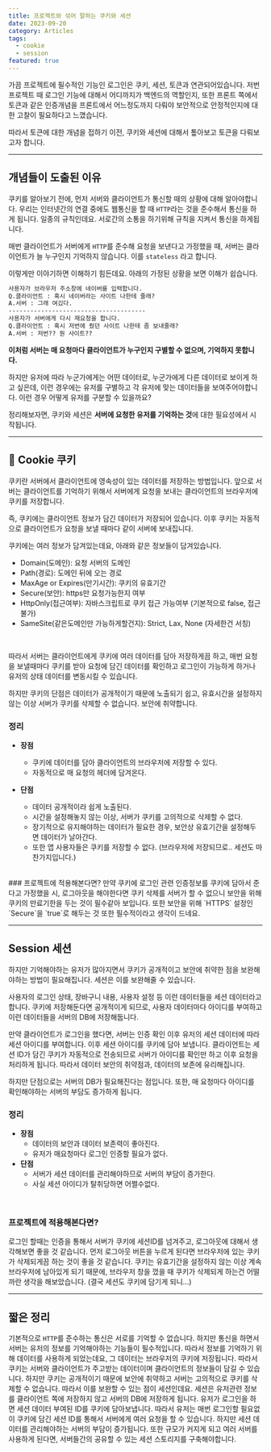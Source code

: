 ```yaml
---
title: 프로젝트와 섞어 말하는 쿠키와 세션
date: 2023-09-20
category: Articles
tags:
  - cookie
  - session
featured: true
---
```


가끔 프로젝트에 필수적인 기능인 로그인은 쿠키, 세션, 토큰과 연관되어있습니다.
저번 프로젝트 때 로그인 기능에 대해서 어디까지가 백엔드의 역할인지, 또한 프론트 쪽에서 토큰과 같은 인증개념을
프론트에서 어느정도까지 다뤄야 보안적으로 안정적인지에 대한 고찰이 필요하다고 느꼈습니다.

따라서 토큰에 대한 개념을 접하기 이전, 쿠키와 세션에 대해서 톺아보고 토큰을 다뤄보고자 합니다.

---
## 개념들이 도출된 이유
쿠키를 알아보기 전에, 먼저 서버와 클라이언트가 통신할 때의 상황에 대해 알아야합니다.
우리는 인터넷간의 연결 중에도 웹통신을 할 때 `HTTP`라는 것을 준수해서 통신을 하게 됩니다.
일종의 규칙인데요. 서로간의 소통을 하기위해 규칙을 지켜서 통신을 하게됩니다.

매번 클라이언트가 서버에게 `HTTP`를 준수해 요청을 보낸다고 가정했을 때,
서버는 클라이언트가 늘 누구인지 기억하지 않습니다. 이를 `stateless` 라고 합니다.

이렇게만 이야기하면 이해하기 힘든데요. 아래의 가정된 상황을 보면 이해가 쉽습니다.

```txt
사용자가 브라우저 주소창에 네이버를 입력합니다.
Q.클라이언트 : 혹시 네이버라는 사이트 나한테 줄래?
A.서버 : 그래 여깄다.
--------------------------------------
사용자가 서버에게 다시 재요청을 합니다.
Q.클라이언트 : 혹시 저번에 줬던 사이트 나한테 좀 보내줄래?
A.서버 : 저번?? 뭔 사이트??
```

**이처럼 서버는 매 요청마다 클라이언트가 누구인지 구별할 수 없으며, 기억하지 못합니다.**

하지만 유저에 따라 누군가에게는 어떤 데이터로, 누군가에게 다른 데이터로 보이게 하고 싶은데,
이런 경우에는 유저를 구별하고 각 유저에 맞는 데이터들을 보여주어야합니다.
이런 경우 어떻게 유저를 구분할 수 있을까요?

정리해보자면, 쿠키와 세션은 **서버에 요청한 유저를 기억하는 것**에 대한 필요성에서 시작됩니다.

---

## 🍪 Cookie 쿠키
쿠키란 서버에서 클라이언트에 영속성이 있는 데이터를 저장하는 방법입니다.
앞으로 서버는 클라이언트를 기억하기 위해서 서버에게 요청을 보내는 클라이언트의 브라우저에 쿠키를 저장합니다.

즉, 쿠키에는 클라이언트 정보가 담긴 데이터가 저장되어 있습니다.
이후 쿠키는 자동적으로 클라이언트가 요청을 보낼 때마다 같이 서버에 보내집니다. 

쿠키에는 여러 정보가 담겨있는데요, 아래와 같은 정보들이 담겨있습니다.
- Domain(도메인): 요청 서버의 도메인
- Path(경로): 도메인 뒤에 오는 경로
- MaxAge or Expires(만기시간): 쿠키의 유효기간
- Secure(보안): https만 요청가능한지 여부
- HttpOnly(접근여부): 자바스크립트로 쿠키 접근 가능여부 (기본적으로 false, 접근불가)
- SameSite(같은도메인만 가능하게할건지): Strict, Lax, None (자세한건 서칭)
<br/>

따라서 서버는 클라이언트에게 쿠키에 여러 데이터를 담아 저장하게끔 하고, 매번 요청을 보낼때마다 쿠키를 받아 요청에 담긴 데이터를 확인하고 로그인이 가능하게 하거나 유저의 상태 데이터를 변동시킬 수 있습니다.

하지만 쿠키의 단점은 데이터가 공개적이기 때문에 노출되기 쉽고, 유효시간을 설정하지 않는 이상 서버가 쿠키를 삭제할 수 없습니다. 보안에 취약합니다.
<br/>

### 정리

- **장점**
  - 쿠키에 데이터를 담아 클라이언트의 브라우저에 저장할 수 있다.
  - 자동적으로 매 요청의 헤더에 담겨온다.

- **단점**
  - 데이터 공개적이라 쉽게 노출된다.
  - 시간을 설정해놓지 않는 이상, 서버가 쿠키를 고의적으로 삭제할 수 없다.
  - 장기적으로 유지해야하는 데이터가 필요한 경우, 보안상 유효기간을 설정해두면 데이터가 날아간다.
  - 또한 앱 사용자들은 쿠키를 저장할 수 없다. (브라우저에 저장되므로.. 세션도 마찬가지입니다.)

<br />
### 프로젝트에 적용해본다면?
만약 쿠키에 로그인 관련 인증정보를 쿠키에 담아서 준다고 가정했을 시, 로그아웃을 해야한다면 쿠키 삭제를 서버가 할 수 없으니 보안을 위해 쿠키의 만료기한을 두는 것이 필수같아 보입니다.
또한 보안을 위해 `HTTPS` 설정인 `Secure`을 `true`로 해두는 것 또한 필수적이라고 생각이 드네요.

---

## Session 세션

하지만 기억해야하는 유저가 많아지면서 쿠키가 공개적이고 보안에 취약한 점을 보완해야하는 방법이 필요해집니다.
세션은 이를 보완해줄 수 있습니다.

사용자의 로그인 상태, 장바구니 내용, 사용자 설정 등 이런 데이터들을 세션 데이터라고 합니다.
쿠키에 저장해둔다면 공개적이게 되므로, 사용자 데이터마다 아이디를 부여하고 이런 데이터들을 서버의 DB에 저장해둡니다.

만약 클라이언트가 로그인을 했다면, 서버는 인증 확인 이후 유저의 세션 데이터에 따라 세션 아이디를 부여합니다.
이후 세션 아이디를 쿠키에 담아 보냅니다.
클라이언트는 세션 ID가 담긴 쿠키가 자동적으로 전송되므로 서버가 아이디를 확인만 하고 이후 요청을 처리하게 됩니다.
따라서 데이터 보안의 취약점과, 데이터의 보존에 유리해집니다.

하지만 단점으로는 서버의 DB가 필요해진다는 점입니다. 또한, 매 요청마다 아이디를 확인해야하는 서버의 부담도 증가하게 됩니다.
<br/>
### 정리
- **장점**
  - 데이터의 보안과 데이터 보존력이 좋아진다.
  - 유저가 매요청마다 로그인 인증할 필요가 없다.
- **단점**
  - 서버가 세션 데이터를 관리해야하므로 서버의 부담이 증가한다.
  - 사실 세션 아이디가 탈취당하면 어쩔수없다.
<br />

### 프로젝트에 적용해본다면?
로그인 할때는 인증을 통해서 서버가 쿠키에 세션ID를 넘겨주고, 로그아웃에 대해서 생각해보면 좋을 것 같습니다. 먼저 로그아웃 버튼을 누르게 된다면 브라우저에 있는 쿠키가 삭제되게끔 하는 것이 좋을 것 같습니다. 쿠키는 유효기간을 설정하지 않는 이상 계속 브라우저에 남아있게 되기 때문에, 브라우저 창을 껐을 때 쿠키가 삭제되게 하는건 어떨까란 생각을 해보았습니다. (결국 세션도 쿠키에 담기게 되니...)

---
## 짧은 정리
기본적으로 `HTTP`를 준수하는 통신은 서로를 기억할 수 없습니다. 하지만 통신을 하면서 서버는 유저의 정보를 기억해야하는 기능들이 필수적입니다. 따라서 정보를 기억하기 위해 데이터를 사용하게 되었는데요, 그 데이터는 브라우저의 쿠키에 저장됩니다. 따라서 쿠키는 서버와 클라이언트가 주고받는 데이터이며 클라이언트의 정보들이 담길 수 있습니다. 하지만 쿠키는 공개적이기 때문에 보안에 취약하고 서버는 고의적으로 쿠키를 삭제할 수 없습니다. 따라서 이를 보완할 수 있는 점이 세션인데요. 세션은 유저관련 정보를 클라이언트 쪽에 저장하지 않고 서버의 DB에 저장하게 됩니다. 유저가 로그인을 하면 세션 데이터 부여된 ID를 쿠키에 담아보냅니다. 따라서 유저는 매번 로그인할 필요없이 쿠키에 담긴 세션 ID를 통해서 서버에게 여러 요청을 할 수 있습니다. 하지만 세션 데이터를 관리해야하는 서버의 부담이 증가됩니다. 또한 규모가 커지게 되고 여러 서버를 사용하게 된다면, 서버들간의 공유할 수 있는 세션 스토리지를 구축해야합니다.